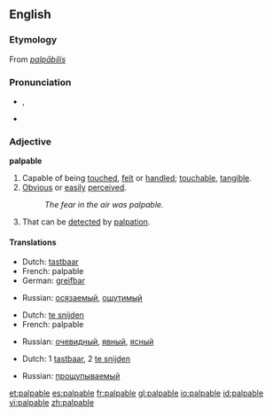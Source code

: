 ==English==

===Etymology===
From {{L.}} ''[[palpābilis]]''

===Pronunciation===
*{{AHD|păl'pə-bəl}}, {{SAMPA|/pALp@bL:/}}
*{{audio|en-us-palpable.ogg|Audio (US)}}

===Adjective===
'''palpable'''

# Capable of being [[touch]]ed, [[felt]] or [[handle]]d; [[touchable]], [[tangible]].
# [[obvious|Obvious]] or [[easily]] [[perceived]].
#: ''The fear in the air was palpable.''
# {{medicine}} That can be [[detect]]ed by [[palpation]].

====Translations====
{{trans-top|capable of being touched}}
*Dutch: [[tastbaar]]
*French: palpable
*German: [[greifbar]]
{{trans-mid}}
*Russian: [[осязаемый]], [[ощутимый]]
{{trans-bottom}}

{{trans-top|obvious}}
*Dutch: [[te snijden]]
*French: palpable
{{trans-mid}}
*Russian: [[очевидный]], [[явный]], [[ясный]]
{{trans-bottom}}

{{trans-top|that can be detected by palpation}}
*Dutch: 1 [[tastbaar]], 2 [[te snijden]]
{{trans-mid}}
*Russian: [[прощупываемый]]
{{trans-bottom}}

[[et:palpable]]
[[es:palpable]]
[[fr:palpable]]
[[gl:palpable]]
[[io:palpable]]
[[id:palpable]]
[[vi:palpable]]
[[zh:palpable]]